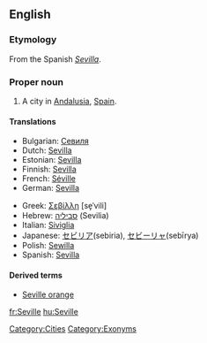 ==English==

===Etymology===
From the Spanish ''[[Sevilla]]''.

===Proper noun===
{{en-proper noun}}

# A city in [[Andalusia]], [[Spain]].

====Translations====
{{trans-top|city in Spain}}
* Bulgarian: [[Севиля]]
* Dutch: [[Sevilla]] {{n}}
* Estonian: [[Sevilla]]
* Finnish: [[Sevilla]]
* French: [[Séville]]
* German: [[Sevilla]]
{{trans-mid}}
* Greek: [[Σεβίλλη]] [se̞ˈvili] {{f}}
* Hebrew: [[סביליה]] (Sevilia)
* Italian: [[Siviglia]] {{f}}
* Japanese: [[セビリア]](sebiria), [[セビーリャ]](sebīrya)
* Polish: [[Sewilla]] {{f}}
* Spanish: [[Sevilla]]
{{trans-bottom}}

====Derived terms====
* [[Seville orange]]

[[Category:Cities]]
[[Category:Exonyms]]

[[fr:Seville]]
[[hu:Seville]]
